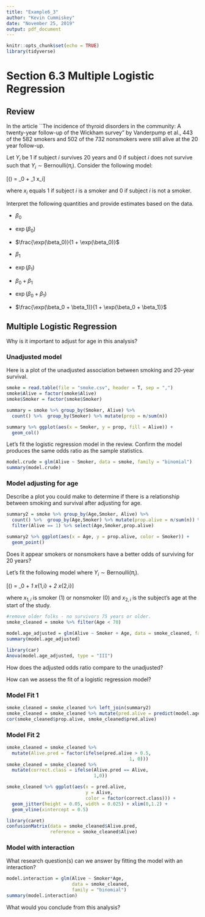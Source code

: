 ```yaml
---
title: "Example6_3"
author: "Kevin Cummiskey"
date: "November 25, 2019"
output: pdf_document
---
```


```r
knitr::opts_chunk$set(echo = TRUE)
library(tidyverse)
```

# Section 6.3 Multiple Logistic Regression

## Review 

In the article ``The incidence of thyroid disorders in the community: A twenty-year follow-up of the Wickham survey" by Vanderpump et al., 443 of the 582 smokers and 502 of the 732 nonsmokers were still alive at the 20 year follow-up.

Let $Y_i$ be 1 if subject $i$ survives 20 years and 0 if subject $i$ does not survive such that $Y_i \sim \text{Bernoulli}(\pi_i)$. Consider the following model:

\[\log\left(\frac{\pi_i}{1-\pi_i}\right) = \beta_0 + \beta_1 x_i\]

where $x_i$ equals 1 if subject $i$ is a smoker and 0 if subject $i$ is not a smoker.

Interpret the following quantities and provide estimates based on the data.

* $\beta_0$

* $\exp(\beta_0)$

* $\frac{\exp(\beta_0)}{1 + \exp(\beta_0)}$

* $\beta_1$
* $\exp(\beta_1)$
* $\beta_0 + \beta_1$
* $\exp(\beta_0 + \beta_1)$
* $\frac{\exp(\beta_0 + \beta_1)}{1 + \exp(\beta_0 + \beta_1)}$

## Multiple Logistic Regression

Why is it important to adjust for age in this analysis?

\vspace{0.25in}

### Unadjusted model

Here is a plot of the unadjusted association between smoking and 20-year survival.

```r
smoke = read.table(file = "smoke.csv", header = T, sep = ",")
smoke$Alive = factor(smoke$Alive)
smoke$Smoker = factor(smoke$Smoker)

summary = smoke %>% group_by(Smoker, Alive) %>% 
  count() %>%  group_by(Smoker) %>% mutate(prop = n/sum(n))

summary %>% ggplot(aes(x = Smoker, y = prop, fill = Alive)) +
  geom_col()
```

Let's fit the logistic regression model in the review. Confirm the model produces the same odds ratio as the sample statistics.

```r
model.crude = glm(Alive ~ Smoker, data = smoke, family = "binomial")
summary(model.crude)
```

### Model adjusting for age

Describe a plot you could make to determine if there is a relationship between smoking and survival after adjusting for age.

\vspace{0.5in}

```r
summary2 = smoke %>% group_by(Age,Smoker, Alive) %>% 
  count() %>%  group_by(Age,Smoker) %>% mutate(prop.alive = n/sum(n)) %>%
  filter(Alive == 1) %>% select(Age,Smoker,prop.alive) 

summary2 %>% ggplot(aes(x = Age, y = prop.alive, color = Smoker)) +
  geom_point()
```

Does it appear smokers or nonsmokers have a better odds of surviving for 20 years?

\vspace{0.5in}

Let's fit the following model where $Y_i \sim \text{Bernoulli}(\pi_i)$.

\[\log\left(\frac{\pi_i}{1-\pi_i}\right) = \beta_0 + \beta_1 x_{1,i} + \beta_2 x_{2,i}\]

where $x_{1,i}$ is smoker (1) or nonsmoker (0) and $x_{2,i}$ is the subject's age at the start of the study.

```r
#remove older folks - no survivors 75 years or older.
smoke_cleaned = smoke %>% filter(Age < 70)

model.age_adjusted = glm(Alive ~ Smoker + Age, data = smoke_cleaned, family = "binomial")
summary(model.age_adjusted)

library(car)
Anova(model.age_adjusted, type = "III")
```

How does the adjusted odds ratio compare to the unadjusted?

\vspace{1in}

How can we assess the fit of a logistic regression model?

\vspace{1in}

### Model Fit 1

```r
smoke_cleaned = smoke_cleaned %>% left_join(summary2)
smoke_cleaned = smoke_cleaned %>% mutate(pred.alive = predict(model.age_adjusted, smoke_cleaned, type = "response"))
cor(smoke_cleaned$prop.alive, smoke_cleaned$pred.alive)
```

### Model Fit 2

```r
smoke_cleaned = smoke_cleaned %>% 
  mutate(Alive.pred = factor(ifelse(pred.alive > 0.5,
                                             1, 0)))
smoke_cleaned = smoke_cleaned %>% 
  mutate(correct.class = ifelse(Alive.pred == Alive,
                                1,0))

smoke_cleaned %>% ggplot(aes(x = pred.alive, 
                             y = Alive, 
                             color = factor(correct.class))) +
  geom_jitter(height = 0.05, width = 0.025) + xlim(0,1.2) +
  geom_vline(xintercept = 0.5)
```

```r
library(caret)
confusionMatrix(data = smoke_cleaned$Alive.pred,
                reference = smoke_cleaned$Alive)
```

### Model with interaction

What research question(s) can we answer by fitting the model with an interaction?

\vspace{1in}

```r
model.interaction = glm(Alive ~ Smoker*Age, 
                        data = smoke_cleaned,
                        family = "binomial")
summary(model.interaction)
```

What would you conclude from this analysis?


